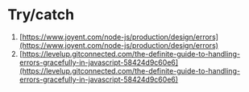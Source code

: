 # Try/catch

1. [https://www.joyent.com/node-js/production/design/errors](https://www.joyent.com/node-js/production/design/errors)
2. [https://levelup.gitconnected.com/the-definite-guide-to-handling-errors-gracefully-in-javascript-58424d9c60e6](https://levelup.gitconnected.com/the-definite-guide-to-handling-errors-gracefully-in-javascript-58424d9c60e6)
